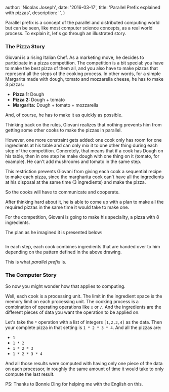 

  author: 'Nicolas Joseph',
  date: '2016-03-17',
  title: 'Parallel Prefix explained with pizzas',
  description: '',
}


Parallel prefix is a concept of the parallel and distributed computing world but can be seen,
like most computer science concepts, as a real world process.
To explain it, let's go through an illustrated story.

### The Pizza Story

Giovani is a rising Italian Chef. As a marketing move, he decides to participate in a pizza
competition. The competition is a bit special: you have to make the best pizza of them all,
and you also have to make pizzas that represent all the steps of the cooking process.
In other words, for a simple Margarita made with dough, tomato and mozzarella cheese,
he has to make 3 pizzas:

- **Pizza 1:** Dough
- **Pizza 2:** Dough + tomato
- **Margarita:** Dough + tomato + mozzarella

And, of course, he has to make it as quickly as possible.

Thinking back on the rules, Giovani realizes that nothing prevents him from
getting some other cooks to make the pizzas in parallel.

However, one more constraint gets added: one cook only has room for one ingredients
at his table and can only mix it to one other thing during each step of the
competition. Concretely, that means that if a cook has Dough on his table,
then in one step he make dough with one thing on it (tomato, for example).
He can't add mushrooms and tomato in the same step.

This restriction prevents Giovani from giving each cook a sequential recipe
to make each pizza, since the margharita cook can't have all the ingredients
at his disposal at the same time (3 ingredients) and make the pizza.

So the cooks will have to communicate and cooperate.

After thinking hard about it, he is able to come up with a plan to make all the
required pizzas in the same time it would take to make one.

For the competition, Giovani is going to make his speciality, a pizza with 8 ingredients.

The plan as he imagined it is presented below:

<Image src={pizza_parallel_prefix} alt="" />

In each step, each cook combines ingredients that are handed over to
him depending on the pattern defined in the above drawing.

This is what _parallel prefix_ is.

### The Computer Story

So now you might wonder how that applies to computing.

Well, each cook is a processing unit. The limit in the ingredient space is
the memory limit on each processing unit. The cooking process is a combination
of operating operations like `x` or `/`. And the ingredients are the different
pieces of data you want the operation to be applied on.

Let's take the `*` operation with a list of integers `[1,2,3,4]` as the data.
Then your complete pizza in that setting is `1 * 2 * 3 * 4`. And all the pizzas are:

- `1`
- `1 * 2`
- `1 * 2 * 3`
- `1 * 2 * 3 * 4`

And all those results were computed with having only one piece of the data on
each processor, in roughly the same amount of time it would take to only
compute the last result.

PS: Thanks to Bonnie Ding for helping me with the English on this.
